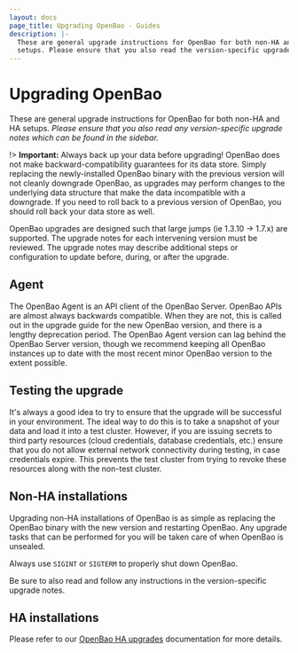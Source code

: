 ```yaml
---
layout: docs
page_title: Upgrading OpenBao - Guides
description: |-
  These are general upgrade instructions for OpenBao for both non-HA and HA
  setups. Please ensure that you also read the version-specific upgrade notes.
---
```


# Upgrading OpenBao

These are general upgrade instructions for OpenBao for both non-HA and HA setups.
_Please ensure that you also read any version-specific upgrade notes which can be
found in the sidebar._

!> **Important:** Always back up your data before upgrading! OpenBao does not
make backward-compatibility guarantees for its data store. Simply replacing the
newly-installed OpenBao binary with the previous version will not cleanly
downgrade OpenBao, as upgrades may perform changes to the underlying data
structure that make the data incompatible with a downgrade. If you need to roll
back to a previous version of OpenBao, you should roll back your data store as
well.

OpenBao upgrades are designed such that large jumps (ie 1.3.10 -> 1.7.x) are
supported. The upgrade notes for each intervening version must be reviewed. The
upgrade notes may describe additional steps or configuration to update before,
during, or after the upgrade.

## Agent

The OpenBao Agent is an API client of the OpenBao Server. OpenBao APIs are almost
always backwards compatible. When they are not, this is called out in the
upgrade guide for the new OpenBao version, and there is a lengthy deprecation
period. The OpenBao Agent version can lag behind the OpenBao Server version, though
we recommend keeping all OpenBao instances up to date with the most recent minor OpenBao version
to the extent possible.

## Testing the upgrade

It's always a good idea to try to ensure that the upgrade will be successful in
your environment. The ideal way to do this is to take a snapshot of your data
and load it into a test cluster. However, if you are issuing secrets to third
party resources (cloud credentials, database credentials, etc.) ensure that you
do not allow external network connectivity during testing, in case credentials
expire. This prevents the test cluster from trying to revoke these resources
along with the non-test cluster.

## Non-HA installations

Upgrading non-HA installations of OpenBao is as simple as replacing the OpenBao
binary with the new version and restarting OpenBao. Any upgrade tasks that can be
performed for you will be taken care of when OpenBao is unsealed.

Always use `SIGINT` or `SIGTERM` to properly shut down OpenBao.

Be sure to also read and follow any instructions in the version-specific
upgrade notes.

## HA installations

Please refer to our [OpenBao HA upgrades](/vault/docs/upgrading/vault-ha-upgrade) documentation for more details.
